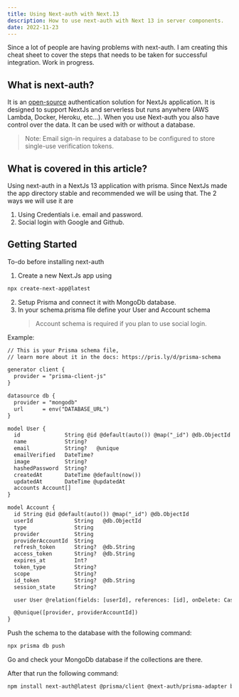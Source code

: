 ```yaml
---
title: Using Next-auth with Next.13
description: How to use next-auth with Next 13 in server components.
date: 2022-11-23
---
```


<Callout>

Since a lot of people are having problems with next-auth. I am creating this cheat sheet to cover the steps that needs to be taken for successful integration.
Work in progress.
</Callout>

## What is next-auth?

It is an [open-source](https://github.com/nextauthjs/next-auth) authentication solution for NextJs application. It is designed to support NextJs and serverless but runs anywhere (AWS Lambda, Docker, Heroku, etc…).
When you use Next-auth you also have control over the data. It can be used with or without a database.

> Note: Email sign-in requires a database to be configured to store single-use verification tokens.

## What is covered in this article?

Using next-auth in a NextJs 13 application with prisma. Since NextJs made the app directory stable and recommended we will be using that. The 2 ways we will use it are

1.  Using Credentials i.e. email and password.
2.  Social login with Google and Github.

## Getting Started

To-do before installing next-auth

1. Create a new Next.Js app using
```html
npx create-next-app@latest
```
2. Setup Prisma and connect it with MongoDb database.
3. In your schema.prisma file define your User and Account schema
   > Account schema is required if you plan to use social login.

Example:
```html
// This is your Prisma schema file,
// learn more about it in the docs: https://pris.ly/d/prisma-schema

generator client {
  provider = "prisma-client-js"
}

datasource db {
  provider = "mongodb"
  url      = env("DATABASE_URL")
}

model User {
  id              String @id @default(auto()) @map("_id") @db.ObjectId
  name            String?
  email           String?   @unique
  emailVerified   DateTime?
  image           String?
  hashedPassword  String?
  createdAt       DateTime @default(now())
  updatedAt       DateTime @updatedAt
  accounts Account[]
}

model Account {
  id String @id @default(auto()) @map("_id") @db.ObjectId
  userId             String   @db.ObjectId
  type               String
  provider           String
  providerAccountId  String
  refresh_token      String?  @db.String
  access_token       String?  @db.String
  expires_at         Int?
  token_type         String?
  scope              String?
  id_token           String?  @db.String
  session_state      String?

  user User @relation(fields: [userId], references: [id], onDelete: Cascade)

  @@unique([provider, providerAccountId])
}

```
Push the schema to the database with the following command:
```html
npx prisma db push
```
Go and check your MongoDb database if the collections are there.

After that run the following command:
```html
npm install next-auth@latest @prisma/client @next-auth/prisma-adapter bcrypt
```

